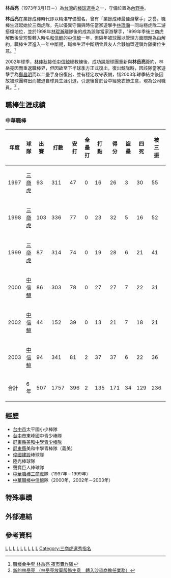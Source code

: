 {{Infobox CPBL player|
bgcolor1=|
bgcolor2=|
textcolor1=|
textcolor2=|
name=林岳亮|
image=|
width=250|
position=內野手|
team=|
number=|
bats=右|
throws=右|
debutdate=3月5日|
debutyear=1997年|
debutteam=三商虎|
statyear=2008年|
stat1label=[[打擊率|打擊率]]|
stat1value=0.225|
stat2label=[[全壘打|全壘打]]|
stat2value=2|
stat3label=[[打點|打點]]|
stat3value=135|
|teams=<nowiki></nowiki>
*[[三商虎|三商虎]]（1997年－1999年）
*[[中信鯨|中信鯨]]（2000年、2002年－2003年）
|awards=<nowiki></nowiki>
*[[中華職棒金手套獎|中華職棒金手套獎]]（游擊手）：1999
*[[中華職棒明星賽|中華職棒明星賽]]：1998、1999、2000、2003
}}
'''林岳亮'''（1973年3月1日－）為[[台灣|台灣]]的[[棒球|棒球]][[選手|選手]]之一，守備位置為[[內野手|內野手]]。

'''林岳亮'''在業餘成棒時代即以精湛守備聞名，曾有「業餘成棒最佳游擊手」之譽。職棒生涯起始於三商虎隊，先以優異守備與時任當家遊擊手[[林琨瀚|林琨瀚]]一同站穩虎隊二游搭檔地位，並於1998年[[林琨瀚|林琨瀚]]離隊後的成為該隊當家游擊手，1999年季後三商虎解散後曾短暫轉入時名[[和信鯨|和信鯨]]的[[中信鯨|中信鯨]]一年，但隔年被球團以管理方面問題為由解約，職棒生涯進入一年中斷期，職棒生涯中斷期曾與友人合夥加盟連鎖炸雞攤位生意。<ref>[http://catalog.digitalarchives.tw/dacs5/System/Exhibition/Detail.jsp?OID= 職棒金手套 林岳亮 夜市賣炸雞]{{dead link|date=2018年3月 |bot=InternetArchiveBot |fix-attempted=yes }}</ref>

2002年球季，[[林仲秋|林仲秋]]接任[[中信鯨|中信鯨]]總教練後，成功說服球團重新與'''林岳亮'''簽約，林岳亮因而重返職棒界，但因故至下半球季方正式復出，復出鯨隊時，因該隊當家遊擊手為[[鄭昌明|鄭昌明]]而以二壘手身份復出，並有穩定攻守表備，惜2003年球季結束後因故被球團釋出而被迫自球員生涯引退，引退後曾於台中經營衣飾生意，現為公司職員。<ref>[http://blog.xuite.net/suefu0719/sunrise/17876735 新的林岳亮 （林岳亮放棄服飾生意　轉入沙貨商擔任業務）]</ref>
。
==職棒生涯成績==
===中華職棒===
{|Border=1 WIDTH=800PX
|- align="center"
!年度||球隊||出賽||打數||安打||全壘打||打點||得分||盜壘||四死||被三振||壘打數||雙殺打||打擊率||上壘率||長打率||整體攻擊指數
|- align="center"
|1997||[[三商虎|三商虎]]||93||311||47||0||16||26||3||30||55||56||5||0.151||0.225||0.180||0.405
|- align=middle
|1998||[[三商虎|三商虎]]||103||336||77||0||23||32||5||16||52||94||8||0.229||0.263||0.280||0.543
|- align=middle
|1999||[[三商虎|三商虎]]||87||314||74||0||19||28||6||21||41||88||3||0.236||0.284||0.280||0.564
|- align=middle
|2000||[[中信鯨|中信鯨]]||86||303||78||0||27||27||7||22||31||93||6||0.257||0.307||0.307||0.614
|- align=middle
|2002||[[中信鯨|中信鯨]]||44||152||39||0||13||21||7||18||21||47||3||0.257||0.335||0.309||0.644
|- align=middle
|2003||[[中信鯨|中信鯨]]||94||341||81||2||37||37||6||22||36||99||6||0.238||0.281||0.290||0.571
|- align=center style="color:black; background-color:teal" 
|合計||6年||507||1757||396||2||135||171||34||129||236||477||31||0.225||0.277||0.271||0.548
|}

==經歷==
*[[台中市|台中市]]太平國小少棒隊 
*[[台中市|台中市]]東峰國中青少棒隊 
*[[屏東縣|屏東縣]][[美和中學青少棒隊|美和中學青少棒隊]] 
*[[屏東縣|屏東縣]]美和中學青棒隊（義美）
*[[俊國建設|俊國建設]]棒球隊 
*陸光棒球隊 
*聲寶巨人棒球隊 
*[[中華職棒|中華職棒]][[三商虎|三商虎]]隊（1997年－1999年）
*[[中華職棒|中華職棒]][[中信鯨|中信鯨]]隊（2000年，2002年－2003年）
==特殊事蹟==
==外部連結==
{{台灣棒球維基館}}

==參考資料==
<references/>

[[Category:林姓|L]]
[[Category:在世人物|L]]
[[Category:1973年出生|L]]
[[Category:台灣棒球運動員|L]]
[[Category:三商虎隊球員|L]]
[[Category:中信鯨隊球員|L]]

[[Category:中華成棒隊選手|L]]
[[Category:俊國建設棒球隊球員|L]]
[[Category:美和中學青少棒隊|L]]
[[Category:三商虎選秀指名|Category:三商虎選秀指名]]